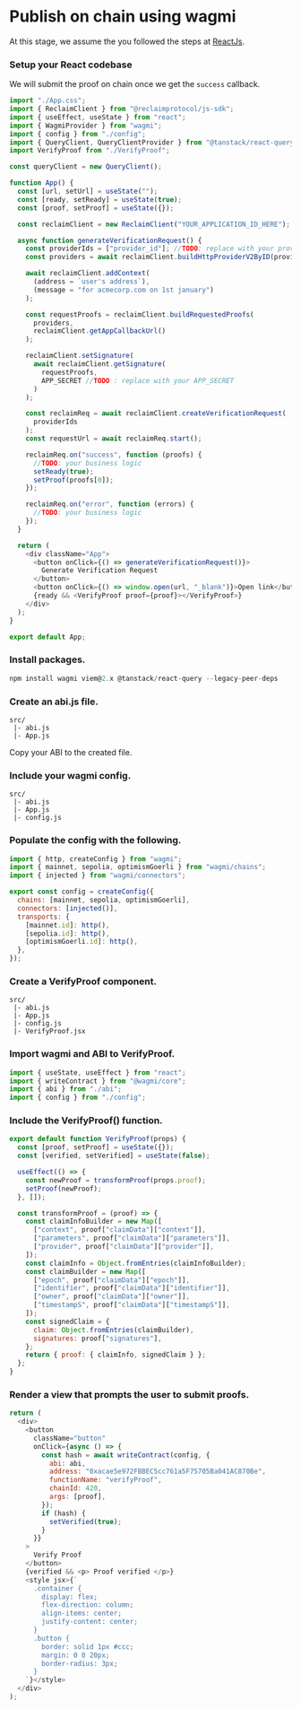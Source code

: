 
# Publish on chain using wagmi

At this stage, we assume the you followed the steps at [ReactJs](/react).

<Steps>

### Setup your React codebase

We will submit the proof on chain once we get the `success` callback.

```js copy showLineNumbers {44-48}
import "./App.css";
import { ReclaimClient } from "@reclaimprotocol/js-sdk";
import { useEffect, useState } from "react";
import { WagmiProvider } from "wagmi";
import { config } from "./config";
import { QueryClient, QueryClientProvider } from "@tanstack/react-query";
import VerifyProof from "./VerifyProof";

const queryClient = new QueryClient();

function App() {
  const [url, setUrl] = useState("");
  const [ready, setReady] = useState(true);
  const [proof, setProof] = useState({});

  const reclaimClient = new ReclaimClient("YOUR_APPLICATION_ID_HERE"); //TODO: replace with your applicationId

  async function generateVerificationRequest() {
    const providerIds = ["provider_id"]; //TODO: replace with your provider ids you had selected while creating the application
    const providers = await reclaimClient.buildHttpProviderV2ByID(providerIds);

    await reclaimClient.addContext(
      (address = `user's address`),
      (message = "for acmecorp.com on 1st january")
    );

    const requestProofs = reclaimClient.buildRequestedProofs(
      providers,
      reclaimClient.getAppCallbackUrl()
    );

    reclaimClient.setSignature(
      await reclaimClient.getSignature(
        requestProofs,
        APP_SECRET //TODO : replace with your APP_SECRET
      )
    );

    const reclaimReq = await reclaimClient.createVerificationRequest(
      providerIds
    );
    const requestUrl = await reclaimReq.start();

    reclaimReq.on("success", function (proofs) {
      //TODO: your business logic
      setReady(true);
      setProof(proofs[0]);
    });

    reclaimReq.on("error", function (errors) {
      //TODO: your business logic
    });
  }

  return (
    <div className="App">
      <button onClick={() => generateVerificationRequest()}>
        Generate Verification Request
      </button>
      <button onClick={() => window.open(url, "_blank")}>Open link</button>
      {ready && <VerifyProof proof={proof}></VerifyProof>}
    </div>
  );
}

export default App;
```

### Install packages.

```js copy
npm install wagmi viem@2.x @tanstack/react-query --legacy-peer-deps
```

### Create an abi.js file.

```
src/
 |- abi.js
 |- App.js
```

Copy your ABI to the created file.

### Include your wagmi config.

```
src/
 |- abi.js
 |- App.js
 |- config.js
```

### Populate the config with the following.

```js copy showLineNumbers
import { http, createConfig } from "wagmi";
import { mainnet, sepolia, optimismGoerli } from "wagmi/chains";
import { injected } from "wagmi/connectors";

export const config = createConfig({
  chains: [mainnet, sepolia, optimismGoerli],
  connectors: [injected()],
  transports: {
    [mainnet.id]: http(),
    [sepolia.id]: http(),
    [optimismGoerli.id]: http(),
  },
});
```

### Create a VerifyProof component.

```
src/
 |- abi.js
 |- App.js
 |- config.js
 |- VerifyProof.jsx
```

### Import wagmi and ABI to VerifyProof.

```js copy showLineNumbers
import { useState, useEffect } from "react";
import { writeContract } from "@wagmi/core";
import { abi } from "./abi";
import { config } from "./config";
```

### Include the VerifyProof() function.

```js copy showLineNumbers
export default function VerifyProof(props) {
  const [proof, setProof] = useState({});
  const [verified, setVerified] = useState(false);

  useEffect(() => {
    const newProof = transformProof(props.proof);
    setProof(newProof);
  }, []);

  const transformProof = (proof) => {
    const claimInfoBuilder = new Map([
      ["context", proof["claimData"]["context"]],
      ["parameters", proof["claimData"]["parameters"]],
      ["provider", proof["claimData"]["provider"]],
    ]);
    const claimInfo = Object.fromEntries(claimInfoBuilder);
    const claimBuilder = new Map([
      ["epoch", proof["claimData"]["epoch"]],
      ["identifier", proof["claimData"]["identifier"]],
      ["owner", proof["claimData"]["owner"]],
      ["timestampS", proof["claimData"]["timestampS"]],
    ]);
    const signedClaim = {
      claim: Object.fromEntries(claimBuilder),
      signatures: proof["signatures"],
    };
    return { proof: { claimInfo, signedClaim } };
  };
}
```

### Render a view that prompts the user to submit proofs.

```js copy showLineNumbers
return (
  <div>
    <button
      className="button"
      onClick={async () => {
        const hash = await writeContract(config, {
          abi: abi,
          address: "0xacae5e972FBBEC5cc761a5F75705Ba041AC870Be",
          functionName: "verifyProof",
          chainId: 420,
          args: [proof],
        });
        if (hash) {
          setVerified(true);
        }
      }}
    >
      Verify Proof
    </button>
    {verified && <p> Proof verified </p>}
    <style jsx>{`
      .container {
        display: flex;
        flex-direction: column;
        align-items: center;
        justify-content: center;
      }
      .button {
        border: solid 1px #ccc;
        margin: 0 0 20px;
        border-radius: 3px;
      }
    `}</style>
  </div>
);
```

</Steps>
